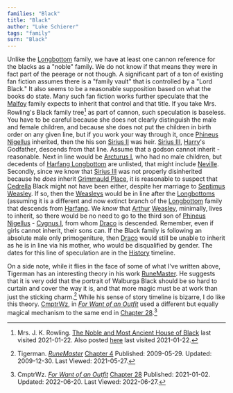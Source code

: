 ```yaml
---
families: "Black"
title: "Black"
author: "Luke Schierer"
tags: "family"
surn: "Black"
---
```


<FamilyMembers surn={frontmatter.surn} />

Unlike the [Longbottom][] family, we have at least one cannon reference for the
blacks as a "noble" family.  We do not know if that means they were in fact
part of the peerage or not though.  A significant part of a ton of existing
fan fiction assumes there is a "family vault" that is controlled by a "Lord
Black." It also seems to be a reasonable supposition based on what the books do
state.  Many such fan fiction works further speculate that the [Malfoy][] family
expects to inherit that control and that title.  If you take Mrs. Rowling's
Black family tree[^210122-26] as part of cannon, such speculation is baseless.
You have to be careful because she does not clearly distinguish the male and
female children, and because she does not put the children in birth order on
any given line, but if you work your way through it, once [Phineus Nigellus]
inherited, then the his son [Sirius II] was heir.  [Sirius III], [Harry]'s
Godfather, descends from that line.  Assume that a godson cannot inherit -
reasonable.  Next in line would be [Arcturus I](Arcturus), who had no male
children, but decedents of [Harfang Longbottom][Harfang] are unlisted, that
might include [Neville].  Secondly, since we know that [Sirius III][] was
not properly disinherited because he *does* inherit [Grimmauld Place], it
is reasonable to suspect that [Cedrella][] Black might not have been either,
despite her marriage to [Septimus Weasley][Septimus].  If so, then the
[Weasleys][] would be in line after the [Longbottoms] (assuming it is a
different and now extinct branch of the [Longbottom][] family that descends
from [Harfang][].  We *know* that [Arthur][] [Weasley][], minimally, lives
to inherit, so there would be no need to go to the third son of [Phineus
Nigellus][] - [Cygnus I][], from whom [Draco][] is descended.  Remember,
even if girls cannot inherit, their sons can.   If the Black family is
following an absolute male only primogeniture, then [Draco][] would still
be unable to inherit as he is in line via his mother, who would be
disqualified by gender.  The dates for this line of speculation are in
the [History][] timeline.

[History]: <../../history>

[Draco]: <../malfoy/draco_lucius>

[Phineus Nigellus]: <phineus_nigellus>

[Cygnus I]: <../black/cygnus>

[Malfoy]: <../malfoy>

[Weasleys]: <../weasley>

[Weasley]: <../weasley>

[Harfang]: <../longbottom/harfang>

[Arthur]: <../weasley/arthur>

[Cedrella]: <cedrella>

[Septimus]: <../weasley/septimus>

[Sirius III]: <sirius_iii>

[Sirius II]: <sirius_ii>

[Longbottom]: <../longbottom>

[Longbottoms]: <../longbottom>

[Grimmauld Place]: <../../grimmauld_place>

[Neville]: <../longbottom/neville>

[Harry]: <../potter/harry_james>

On a side note, while it flies in the face of some of what I've written above,
Tigerman has an interesting theory in his work [RuneMaster][RMff1].  He suggests
that it is very odd that the portrait of Walburga Black should be so hard to
curtain and cover the way it is, and that more magic must be at work than just
the sticking charm.[^210527-1] While his sense of story timeline is bizarre, I
do like this theory.  [CmptrWz][CW1], in _[For Want of an Outfit][FWO1]_ used a
different but equally magical mechanism to the same end in [Chapter
28][FWOC28-1].[^220627-1]

[CW1]: https://archiveofourown.org/users/CmptrWz/pseuds/CmptrWz

[FWO1]: https://archiveofourown.org/works/28507302/

[FWO2]: https://archiveofourown.org/works/28507302/

[FWOC28-1]: https://archiveofourown.org/works/28507302/chapters/78741424

[^220627-1]: CmptrWz. _[For Want of an Outfit][FWO2]_ 
    [Chapter 28](https://archiveofourown.org/works/28507302/chapters/78741424)
    Published: 2021-01-02. Updated: 2022-06-20.  Last Viewed: 2022-06-27.

[^210527-1]: Tigerman. _[RuneMaster](https://www.fanfiction.net/s/5077573)_
    [Chapter 4](https://www.fanfiction.net/s/5077573/4/RuneMaster)
    Published: 2009-05-29. Updated: 2009-12-30. Last Viewed: 2021-05-27.

[RMff1]: https://www.fanfiction.net/s/5077573

[^210122-26]: Mrs. J. K. Rowling.
    [The Noble and Most Ancient House of Black](https://i.imgur.com/GbPzUmg.jpg)
    last visited 2021-01-22.  Also posted
    [here](https://static.wikia.nocookie.net/harrypotter/images/4/4f/JKRBlackFamilyTree.jpg/revision/latest/scale-to-width-down/1000?cb=20120710010553)
    last visited 2021-01-22.


